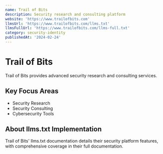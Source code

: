 ```yaml
---
name: Trail of Bits
description: Security research and consulting platform
website: 'https://www.trailofbits.com'
llmsUrl: 'https://www.trailofbits.com/llms.txt'
llmsFullUrl: 'https://www.trailofbits.com/llms-full.txt'
category: security-identity
publishedAt: '2024-02-24'
---
```


# Trail of Bits

Trail of Bits provides advanced security research and consulting services.

## Key Focus Areas

- Security Research
- Security Consulting
- Cybersecurity Tools

## About llms.txt Implementation

Trail of Bits' llms.txt documentation details their security platform features, with comprehensive coverage in their full documentation.
